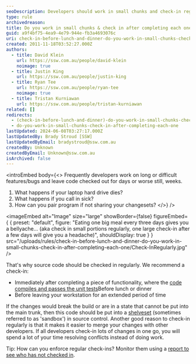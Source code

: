 ```yaml
---
seoDescription: Developers should work in small chunks and check-in regularly, before leaving their workstation or after completing each task, to ensure code stability and ease of merging with other developers.
type: rule
archivedreason:
title: Do you work in small chunks & check in after completing each one?
guid: a9f4bf75-4ea9-4e79-944e-fb3a4693076c
uri: check-in-before-lunch-and-dinner-do-you-work-in-small-chunks-check-in-after-completing-each-one
created: 2011-11-18T03:52:27.000Z
authors:
  - title: David Klein
    url: https://ssw.com.au/people/david-klein
    noimage: true
  - title: Justin King
    url: https://ssw.com.au/people/justin-king
  - title: Ryan Tee
    url: https://ssw.com.au/people/ryan-tee
    noimage: true
  - title: Tristan Kurniawan
    url: https://ssw.com.au/people/tristan-kurniawan
related: []
redirects:
  - (check-in-before-lunch-and-dinner)-do-you-work-in-small-chunks-check-in-after-completing-each-one
  - do-you-work-in-small-chunks-check-in-after-completing-each-one
lastUpdated: 2024-06-08T03:27:17.000Z
lastUpdatedBy: Brady Stroud [SSW]
lastUpdatedByEmail: bradystroud@ssw.com.au
createdBy: Unknown
createdByEmail: Unknown@ssw.com.au
isArchived: false
---
```


<introEmbed
  body={<>
Frequently developers work on long or difficult features/bugs and leave code checked out for days or worse still, weeks.

1. What happens if your laptop hard drive dies?
2. What happens if you call in sick?
3. How can you pair program if not sharing your changesets?
  </>}
/>

<imageEmbed
  alt="Image"
  size="large"
  showBorder={false}
  figureEmbed={ {
    preset: "default",
    figure: "Eating one big meal every three days gives you a bellyache... (aka check in small portions regularly, one large check-in after a few days will give you a headache)",
    shouldDisplay: true
  } }
  src="/uploads/rules/check-in-before-lunch-and-dinner-do-you-work-in-small-chunks-check-in-after-completing-each-one/Check-InRegularly.jpg"
/>

That's why source code should be checked in regularly. We recommend a check-in:

* Immediately after completing a piece of functionality, where the
  [code compiles and passes the unit tests](/after-work-do-you-only-check-in-code-when-it-has-compiled-and-passed-the-unit-tests)Before lunch or dinner
* Before leaving your workstation for an extended period of time

If the changes would break the build or are in a state that cannot be put into the main trunk, then this code should be put into a [shelveset](http://msdn.microsoft.com/en-us/library/ms181403.aspx?WT.mc_id=DOP-MVP-33518) (sometimes referred to as 'sandbox') in source control.
Another good reason to check-in regularly is that it makes it easier to merge your changes with other developers. If all developers check-in lots of changes in one go, you will spend a lot of your time resolving conflicts instead of doing work.

Tip: How can you enforce regular check-ins? Monitor them using a [report to see who has not checked in](/tfs-master-do-you-have-a-report-to-see-who-has-not-checked-in).
